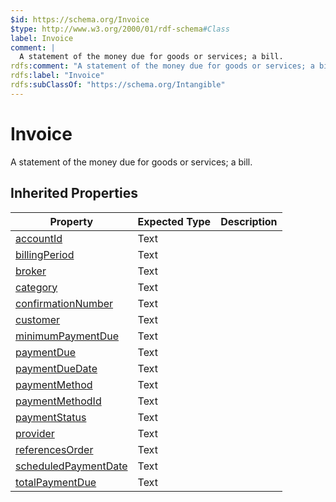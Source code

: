 ```yaml
---
$id: https://schema.org/Invoice
$type: http://www.w3.org/2000/01/rdf-schema#Class
label: Invoice
comment: |
  A statement of the money due for goods or services; a bill.
rdfs:comment: "A statement of the money due for goods or services; a bill."
rdfs:label: "Invoice"
rdfs:subClassOf: "https://schema.org/Intangible"
---
```


# Invoice

A statement of the money due for goods or services; a bill.

## Inherited Properties

| Property | Expected Type | Description |
| --- | --- | --- |
| [accountId](https://schema.org/accountId) | Text |  |
| [billingPeriod](https://schema.org/billingPeriod) | Text |  |
| [broker](https://schema.org/broker) | Text |  |
| [category](https://schema.org/category) | Text |  |
| [confirmationNumber](https://schema.org/confirmationNumber) | Text |  |
| [customer](https://schema.org/customer) | Text |  |
| [minimumPaymentDue](https://schema.org/minimumPaymentDue) | Text |  |
| [paymentDue](https://schema.org/paymentDue) | Text |  |
| [paymentDueDate](https://schema.org/paymentDueDate) | Text |  |
| [paymentMethod](https://schema.org/paymentMethod) | Text |  |
| [paymentMethodId](https://schema.org/paymentMethodId) | Text |  |
| [paymentStatus](https://schema.org/paymentStatus) | Text |  |
| [provider](https://schema.org/provider) | Text |  |
| [referencesOrder](https://schema.org/referencesOrder) | Text |  |
| [scheduledPaymentDate](https://schema.org/scheduledPaymentDate) | Text |  |
| [totalPaymentDue](https://schema.org/totalPaymentDue) | Text |  |
